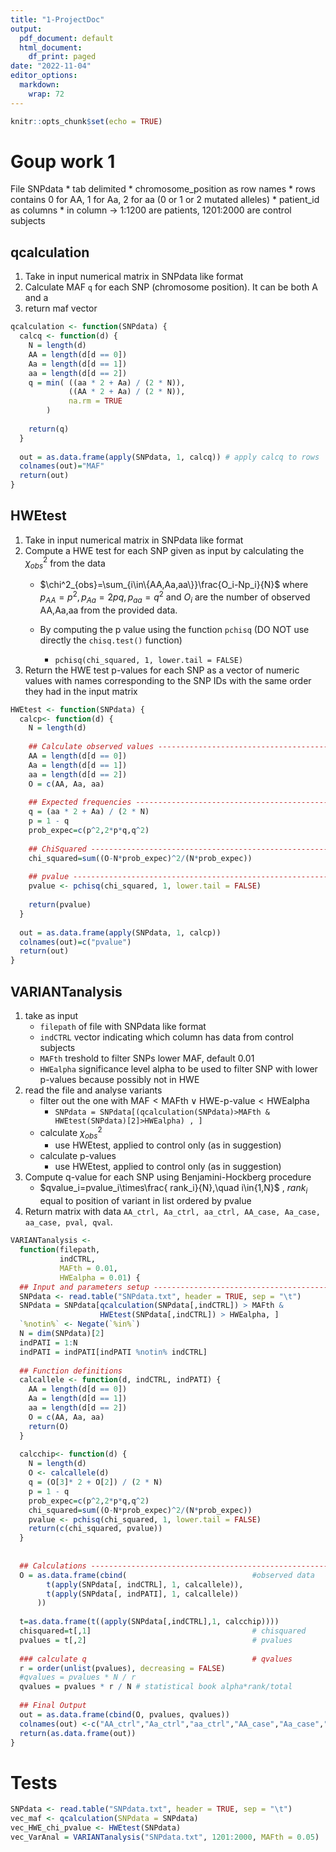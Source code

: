 ---
title: "1-ProjectDoc"
output:
  pdf_document: default
  html_document:
    df_print: paged
date: "2022-11-04"
editor_options:
  markdown:
    wrap: 72
---

```{r setup, include=FALSE}
knitr::opts_chunk$set(echo = TRUE)
```

# Goup work 1

File SNPdata \* tab delimited \* chromosome_position as row names \*
rows contains 0 for AA, 1 for Aa, 2 for aa (0 or 1 or 2 mutated alleles)
\* patient_id as columns \* in column -\> 1:1200 are patients, 1201:2000
are control subjects

## qcalculation

1.  Take in input numerical matrix in SNPdata like format
2.  Calculate MAF `q` for each SNP (chromosome position). It can be both
    A and a
3.  return maf vector

```{r}
qcalculation <- function(SNPdata) {
  calcq <- function(d) {
    N = length(d)
    AA = length(d[d == 0])
    Aa = length(d[d == 1])
    aa = length(d[d == 2])
    q = min( ((aa * 2 + Aa) / (2 * N)),
             ((AA * 2 + Aa) / (2 * N)),
             na.rm = TRUE
        )
    
    return(q)
  }
  
  out = as.data.frame(apply(SNPdata, 1, calcq)) # apply calcq to rows
  colnames(out)="MAF"
  return(out)
}
```

## HWEtest

1.  Take in input numerical matrix in SNPdata like format
2.  Compute a HWE test for each SNP given as input by calculating the
    $\chi^2_{obs}$ from the data
    -   $\chi^2_{obs}=\sum_{i\in\{AA,Aa,aa\}}\frac{O_i-Np_i}{N}$ where
        $p_{AA}=p^2,p_{Aa}=2pq,p_{aa}=q^2$ and $O_i$ are the number of
        observed AA,Aa,aa from the provided data.

    -   By computing the p value using the function `pchisq` (DO NOT use
        directly the `chisq.test()` function)

        -   `pchisq(chi_squared, 1, lower.tail = FALSE)`
3.  Return the HWE test p-values for each SNP as a vector of numeric
    values with names corresponding to the SNP IDs with the same order
    they had in the input matrix

```{r}
HWEtest <- function(SNPdata) {
  calcp<- function(d) {
    N = length(d)
    
    ## Calculate observed values -------------------------------------------
    AA = length(d[d == 0])
    Aa = length(d[d == 1])
    aa = length(d[d == 2])
    O = c(AA, Aa, aa)
    
    ## Expected frequencies ------------------------------------------------
    q = (aa * 2 + Aa) / (2 * N)
    p = 1 - q
    prob_expec=c(p^2,2*p*q,q^2)
    
    ## ChiSquared ----------------------------------------------------------
    chi_squared=sum((O-N*prob_expec)^2/(N*prob_expec))
    
    ## pvalue --------------------------------------------------------------
    pvalue <- pchisq(chi_squared, 1, lower.tail = FALSE)
    
    return(pvalue)
  }
  
  out = as.data.frame(apply(SNPdata, 1, calcp))
  colnames(out)=c("pvalue")
  return(out)
}
```

## VARIANTanalysis

1.  take as input
    -   `filepath` of file with SNPdata like format
    -   `indCTRL` vector indicating which column has data from control
        subjects
    -   `MAFth` treshold to filter SNPs lower MAF, default $0.01$
    -   `HWEalpha` significance level alpha to be used to filter SNP
        with lower p-values because possibly not in HWE
2.  read the file and analyse variants
    -   filter out the one with
        $\text{MAF}<\text{MAFth}\lor\text{HWE-p-value}<\text{HWEalpha}$
        -   `SNPdata = SNPdata[(qcalculation(SNPdata)>MAFth & HWEtest(SNPdata)[2]>HWEalpha) , ]`
    -   calculate $\chi^2_{obs}$
        -   use HWEtest, applied to control only (as in suggestion)
    -   calculate p-values
        -   use HWEtest, applied to control only (as in suggestion)
3.  Compute q-value for each SNP using Benjamini-Hockberg procedure
    -   $qvalue_i=pvalue_i\times\frac{ rank_i}{N},\quad i\in{1,N}$ ,
        $rank_i$ equal to position of variant in list ordered by pvalue
4.  Return matrix with data
    `AA_ctrl, Aa_ctrl, aa_ctrl, AA_case, Aa_case, aa_case, pval, qval`.

```{r}
VARIANTanalysis <-
  function(filepath,
           indCTRL,
           MAFth = 0.01,
           HWEalpha = 0.01) {
  ## Input and parameters setup ----------------------------------------------
  SNPdata <- read.table("SNPdata.txt", header = TRUE, sep = "\t")
  SNPdata = SNPdata[qcalculation(SNPdata[,indCTRL]) > MAFth & 
                    HWEtest(SNPdata[,indCTRL]) > HWEalpha, ]
  `%notin%` <- Negate(`%in%`)
  N = dim(SNPdata)[2]
  indPATI = 1:N
  indPATI = indPATI[indPATI %notin% indCTRL]
  
  ## Function definitions
  calcallele <- function(d, indCTRL, indPATI) {
    AA = length(d[d == 0])
    Aa = length(d[d == 1])
    aa = length(d[d == 2])
    O = c(AA, Aa, aa)
    return(O)
  }
  
  calcchip<- function(d) {
    N = length(d)
    O <- calcallele(d)
    q = (O[3]* 2 + O[2]) / (2 * N)
    p = 1 - q
    prob_expec=c(p^2,2*p*q,q^2)
    chi_squared=sum((O-N*prob_expec)^2/(N*prob_expec))
    pvalue <- pchisq(chi_squared, 1, lower.tail = FALSE)
    return(c(chi_squared, pvalue))
  }
  
  
  ## Calculations ------------------------------------------------------------
  O = as.data.frame(cbind(                            #observed data
        t(apply(SNPdata[, indCTRL], 1, calcallele)),
        t(apply(SNPdata[, indPATI], 1, calcallele))
      ))
  
  t=as.data.frame(t((apply(SNPdata[,indCTRL],1, calcchip))))
  chisquared=t[,1]                                    # chisquared
  pvalues = t[,2]                                     # pvalues
  
  ### calculate q                                     # qvalues
  r = order(unlist(pvalues), decreasing = FALSE)      
  #qvalues = pvalues * N / r
  qvalues = pvalues * r / N # statistical book alpha*rank/total
  
  ## Final Output
  out = as.data.frame(cbind(O, pvalues, qvalues))
  colnames(out) <-c("AA_ctrl","Aa_ctrl","aa_ctrl","AA_case","Aa_case","aa_case","pval","qval")
  return(as.data.frame(out))
}
```

# Tests

```{r}
SNPdata <- read.table("SNPdata.txt", header = TRUE, sep = "\t")
vec_maf <- qcalculation(SNPdata = SNPdata)
vec_HWE_chi_pvalue <- HWEtest(SNPdata)
vec_VarAnal = VARIANTanalysis("SNPdata.txt", 1201:2000, MAFth = 0.05)
```
